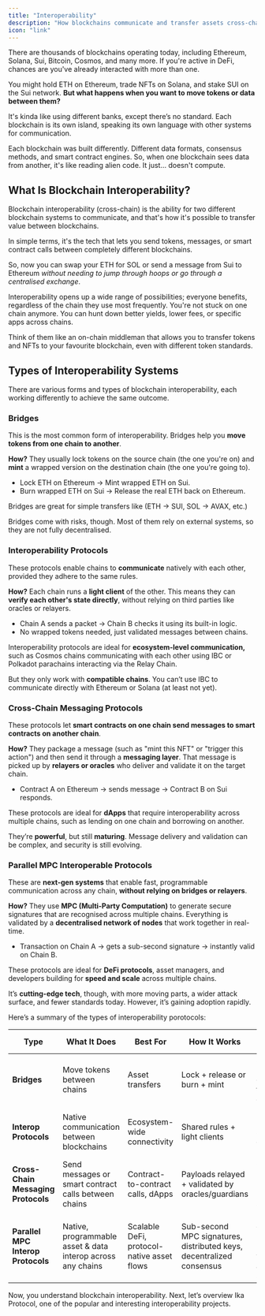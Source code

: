 ```yaml
---
title: "Interoperability"
description: "How blockchains communicate and transfer assets cross-chain"
icon: "link"
---
```


<Info>
There are thousands of blockchains operating today, including Ethereum, Solana, Sui, Bitcoin, Cosmos, and many more. If you're active in DeFi, chances are you've already interacted with more than one.
</Info>

You might hold ETH on Ethereum, trade NFTs on Solana, and stake SUI on the Sui network. **But what happens when you want to move tokens or data between them?**

It's kinda like using different banks, except there’s no standard. Each blockchain is its own island, speaking its own language with other systems for communication.

<Warning>
Each blockchain was built differently. Different data formats, consensus methods, and smart contract engines. So, when one blockchain sees data from another, it's like reading alien code. It just... doesn't compute.
</Warning>

## What Is Blockchain Interoperability?

<Check>
Blockchain interoperability (cross-chain) is the ability for two different blockchain systems to communicate, and that's how it's possible to transfer value between blockchains.

In simple terms, it's the tech that lets you send tokens, messages, or smart contract calls between completely different blockchains.
</Check>

So, now you can swap your ETH for SOL or send a message from Sui to Ethereum *without needing to jump through hoops or go through a centralised exchange*.

<Tip>
Interoperability opens up a wide range of possibilities; everyone benefits, regardless of the chain they use most frequently. You're not stuck on one chain anymore. You can hunt down better yields, lower fees, or specific apps across chains.
</Tip>

Think of them like an on-chain middleman that allows you to transfer tokens and NFTs to your favourite blockchain, even with different token standards.

## Types of Interoperability Systems

There are various forms and types of blockchain interoperability, each working differently to achieve the same outcome.

### **Bridges**

This is the most common form of interoperability. Bridges help you **move tokens from one chain to another**.

**How?** They usually lock tokens on the source chain (the one you're on) and **mint** a wrapped version on the destination chain (the one you're going to).

- Lock ETH on Ethereum → Mint wrapped ETH on Sui.
- Burn wrapped ETH on Sui → Release the real ETH back on Ethereum.

Bridges are great for simple transfers like (ETH → SUI, SOL → AVAX, etc.)

<Danger>
Bridges come with risks, though. Most of them rely on external systems, so they are not fully decentralised.
</Danger> 

### **Interoperability Protocols**

These protocols enable chains to **communicate** natively with each other, provided they adhere to the same rules.

**How?** Each chain runs a **light client** of the other. This means they can **verify each other's state directly**, without relying on third parties like oracles or relayers.

- Chain A sends a packet → Chain B checks it using its built-in logic.
- No wrapped tokens needed, just validated messages between chains.

Interoperability protocols are ideal for **ecosystem-level communication,** such as Cosmos chains communicating with each other using IBC or Polkadot parachains interacting via the Relay Chain.

But they only work with **compatible chains**. You can’t use IBC to communicate directly with Ethereum or Solana (at least not yet).

### **Cross-Chain Messaging Protocols**

These protocols let **smart contracts on one chain send messages to smart contracts on another chain**.

**How?** They package a message (such as "mint this NFT" or "trigger this action") and then send it through a **messaging layer**. That message is picked up by **relayers or oracles** who deliver and validate it on the target chain.

- Contract A on Ethereum → sends message → Contract B on Sui responds.

These protocols are ideal for **dApps** that require interoperability across multiple chains, such as lending on one chain and borrowing on another.

They’re **powerful**, but still **maturing**. Message delivery and validation can be complex, and security is still evolving.

### **Parallel MPC Interoperable Protocols**

These are **next-gen systems** that enable fast, programmable communication across any chain, **without relying on bridges or relayers**.

**How?** They use **MPC (Multi-Party Computation)** to generate secure signatures that are recognised across multiple chains. Everything is validated by a **decentralised network of nodes** that work together in real-time.

- Transaction on Chain A → gets a sub-second signature → instantly valid on Chain B.

These protocols are ideal for **DeFi protocols**, asset managers, and developers building for **speed and scale** across multiple chains.

It’s **cutting-edge tech**, though, with more moving parts, a wider attack surface, and fewer standards today. However, it’s gaining adoption rapidly.

Here’s a summary of the types of interoperability porotocols:

| **Type** | **What It Does** | **Best For** | **How It Works** | **Risks / Limits** | **Examples** |
| --- | --- | --- | --- | --- | --- |
| **Bridges** | Move tokens between chains | Asset transfers | Lock + release or burn + mint | Security risks, often target of exploits | Wormhole, Axelar, Circle CCTP, Orbiter |
| **Interop Protocols** | Native communication between blockchains | Ecosystem-wide connectivity | Shared rules + light clients | Limited to supported chains | Cosmos (IBC), Polkadot (Relay Chain) |
| **Cross-Chain Messaging Protocols** | Send messages or smart contract calls between chains | Contract-to-contract calls, dApps | Payloads relayed + validated by oracles/guardians | Complex logic, still maturing in security | LayerZero, Hyperlane, Wormhole, Axelar |
| **Parallel MPC Interop Protocols** | Native, programmable asset & data interop across any chains | Scalable DeFi, protocol-native asset flows | Sub-second MPC signatures, distributed keys, decentralized consensus | New tech, complex under the hood, wider attack surface | Ika Protocol |

Now, you understand blockchain interoperability. Next, let’s overview Ika Protocol, one of the popular and interesting interoperability projects.